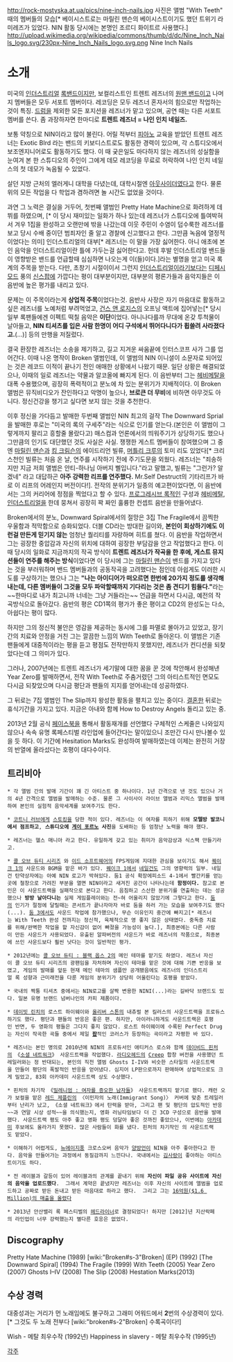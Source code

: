 http://rock-mostyska.at.ua/pics/nine-inch-nails.jpg
사진은 앨범 "With Teeth" 때의 멤버들의 모습[* 베이시스트로는 마릴린 맨슨의 베이시스트이기도 했던 트위기 라미레즈가 있었다. NIN 활동 당시에는 본명인 조르디 화이트르 사용했다.]
http://upload.wikimedia.org/wikipedia/commons/thumb/d/dc/Nine_Inch_Nails_logo.svg/230px-Nine_Inch_Nails_logo.svg.png
Nine Inch Nails

= 소개 =

미국의 [[인더스트리얼]] [[록]]밴드이지만, 보컬리스트인 트렌트 레즈너의 [[원맨 밴드]]이고 나머지 멤버들은 모두 서포트 멤버이다. 레코딩은 모두 레즈너 혼자서의 힘으로만 작업하는 것이 특징. [[드럼]]을 제외한 모든 포지션을 레즈너가 맡고 있으며, 공연 때는 다른 서포트 멤버를 쓴다. 좀 과장하자면 한마디로 '''트렌트 레즈너 = 나인 인치 네일즈.'''

보통 약칭으로 NIN이라고 많이 불린다. 어릴 적부터 [[피아노]] 교육을 받았던 트렌트 레즈너는 Exotic BIrd 라는 밴드의 키보디스트로도 활동한 경력이 있으며, 각 스튜디오에서 보조엔지니어로도 활동하기도 했다. 이 때 궂은일도 마다하지 않는 레즈너의 성실함을 눈여겨 본 한 스튜디오의 주인이 그에게 데모 레코딩을 무료로 허락하여 나인 인치 네일스의 첫 데모가 녹음될 수 있었다.

살던 지방 근처의 엘러게니 대학을 다녔는데, 대학시절엔 [[아웃사이더]]였다고 한다. 물론 위의 모든 작업을 다 학업과 겸하려면 놀 시간도 없었을 것이다. 

과연 그 노력은 결실을 거두어, 첫번째 앨범인 Pretty Hate Machine으로 화려하게 데뷔를 하였으며, [* 이 당시 재미있는 일화가 하나 있는데 레즈너가 스튜디오에 틀여박혀서 겨우 1집을 완성하고 오랜만에 밖을 나갔는데 이웃 주민이 수염이 덥수룩한 레즈너를 보고 당시 수배 중이던 범죄자인 줄 알고 경찰에 신고했다고 한다. 그만큼 녹음에 열정적이었다는 의미] 인더스트리얼의 대부[* 레즈너는 이 말을 가장 싫어한다. 아니 애초에 본인 음악을 인더스트리얼이란 틀에 가두는걸 싫어한다고. 헌데 후발 인더스트리얼 밴드들이 영향받은 밴드를 언급할때 심심하면 나오는게 이(들)이다.]라는 별명을 얻고 미국 록계의 주목을 받는다. 다만, 초창기 시절이이서 그런지 [[인더스트리얼]]이라기보다는 [[디페시 모드]] 풍의 [[신스팝]]에 가깝다는 평이 대부분이지만, 대부분의 평론가들과 음악지들은 이 음반에 높은 평가를 내리고 있다. 

문제는 이 주목이라는게 '''상업적 주목'''이었다는것. 음반사 사장은 자기 마음대로 활동하고 싶은 레즈너를 노예처럼 부려먹었고, [[건스 앤 로지스]]의 오프닝 액트에 집어넣는[* 당시 일부 록팬들에겐 이펙트 떡칠 음악은 '''이단'''이었다. 아니나다를까 무대에 온갖 투척물이 날아들고, '''NIN 티셔츠를 입은 사람 한명이 어디 구석에서 뛰어다니다가 휩쓸려 사라졌다고.'''(...)] 등의 만행을 저질렀다.

결국 환장한 레즈너는 소송을 제기하고, 길고 지겨운 싸움끝에 인터스코프 사가 그를 업어간다. 이때 나온 명작이 Broken 앨범인데, 이 앨범의 NIN 이니셜이 소문자로 되어있는 것은 레코드 이적이 끝나기 전인 애매한 상황에서 나왔기 때문. 일단 상황은 해결되었으나, 이때의 일로 레즈너는 약물과 알코올에 빠지게 된다. 이 음반부터 그는 [[헤비메탈]]을 대폭 수용했으며, 굉장히 폭력적이고 분노에 차 있는 분위기가 지배적이다. 이 Broken 앨범은 뮤직비디오가 잔인하다고 악명이 높으나, '''브로큰 더 무비'''에 비하면 아무것도 아니다. 정신건강을 챙기고 싶다면 보지 않는 것을 추천한다.

이후 정신을 가다듬고 발매한 두번째 앨범인 NIN 최고의 걸작 The Downward Sprial을 발매한 후로는 "미국의 록의 구세주"라는 식으로 인기를 얻는다.(본인은 이 앨범이 그렇게까지 팔리고 흥할줄 몰랐다고) 매스컴과 언론에서의 띄워주기가 상당하기도 했으나 그만큼의 인기도 대단했던 것도 사실은 사실. 쟁쟁한 게스트 멤버들이 참여했으며 그 중엔 [[마릴린 맨슨]]과 [[킹 크림슨]]의 에이드리언 빌류, [[머틀리 크루]]의 토미 리도 있었다[* 크리스천인 빌류는 처음 온 날, 연주를 시작하기 전에 주기도문을 외웠다. 레즈너는 "죄송하지만 지금 저희 앨범은 안티-하나님 아버지 삘입니다."라고 말했고, 빌류는 "그런가? 알겠네" 라고 대답하곤 '''아주 강력한 리프를 연주했다.''' Mr.Self Destruct의 기타리프가 바로 이 리프의 어레인지 버전이다!]. 전작의 분위기가 일종의 예고편이었다면, 이 음반에서는 그의 커리어에 정점을 찍었다고 할 수 있다. [[프로그레시브 록]]적인 구성과 [[헤비메탈]], [[인더스트리얼]]을 한데 뭉쳐서 굉장히 꽉 짜인 훌륭한 컨셉트 음반을 만들어냈다. 

Broken에서의 분노, Downward Spiral에서의 절망은 3집 The Fragile에서 끔찍한 우울함과 적막함으로 승화되었다. 더블 CD라는 방대한 길이와, '''본인이 회상하기에도 이런걸 만든게 믿기지 않는''' 엄청난 퀄리티를 자랑하며 히트를 쳤다. 이 음반을 작업하면서 그는 굉장한 중압감과 자신의 위치에 대하여 굉장한 부담감을 안고 작업했다고 한다. 이때 당시의 일화로 지금까지의 작곡 방식이 '''트렌트 레즈너가 작곡을 한 후에, 게스트 뮤지션들이 연주를 해주는 방식'''이었다면 이 당시에 그는 [[마릴린 맨슨]]이 밴드를 가지고 있다는 것을 부러워하며 밴드 멤버들과의 공동작곡을 고려했다는 점인데 아쉽게도 이러한 시도를 구상하기는 했으나 그는 '''"나는 아이디어가 떠오르면 한번에 20가지 정도를 생각해내는데, 다른 멤버들이 그것을 모두 파악할때까지 기다리는 것은 좀 견디기 힘들다."'''라는 ~~한마디로 내가 최고니까 너네는 그냥 거들라는~~ 언급을 하면서 다시금, 예전의 작곡방식으로 돌아갔다. 음반의 평은 CD1쪽의 평가가 좋은 평이고 CD2의 완성도는 다소, 아쉽다는 평이 많다. 

하지만 그의 정신적 불안은 영감을 제공하는 동시에 그를 파멸로 몰아가고 있었고, 장기간의 치료와 안정을 거친 그는 깔끔한 느낌의 With Teeth로 돌아온다. 이 앨범은 기존 팬들에게 대중적이라는 평을 듣고 평점도 전작만하지 못했지만, 레즈너가 컨디션을 되찾았다는데 그 의미가 있다.

그러나, 2007년에는 트렌트 레즈너가 세기말에 대한 꿈을 꾼 것에 착안해서 완성해낸 Year Zero를 발매하면서, 전작 With Teeth로 주춤거렸던 그의 아티스트적인 면모도 다시금 되찾았으며 다시금 평단과 팬들의 지지를 얻어내는데 성공하였다.

그 뒤로는 7집 앨범인 The Slip까지 왕성한 활동을 펼치고 있는 중이다. [[결혼]]한 뒤로는 휴식기간을 가지고 있다. 지금은 아내와 함께 How to Destroy Angels 돌리고 있는 중.

2013년 2월 공식 [[페이스북]]을 통해서 활동재개를 선언했다 구체적인 스케줄은 나와있지 않으나 속속 유명 록페스티벌 라인업에 들어간다는 말이있으니 조만간 다시 만나볼수 있을 듯 하다. 이 기간에 Hesitation Marks도 완성하여 발매하였는데 이제는 완전히 거장의 반열에 올라섰다는 호평이 대다수이다. 

== 트리비아 ==

 * 각 앨범 간의 발매 기간이 꽤 긴 아티스트 중 하나이다. 1년 간격으로 낸 것도 있으나 거의 4년 간격으로 앨범을 발매하는 수준. 물론 그 사이사이 라이브 앨범과 리믹스 앨범을 발매하여 본인의 실험적 음악세계를 보여주기도 한다.

 * [[코트니 러브]]에게 [[스토킹]]을 당한 적이 있다. 레즈너는 이 여자를 피하기 위해 '''모텔방 발코니에서 점프하고''', '''스튜디오에 [[게이 포르노]] 사진'''을 도배하는 등 엄청난 노력을 해야 했다.

 * 레즈너는 헬스 매니아 라고 한다. 유일하게 갖고 있는 취미가 음악감상과 식스팩 만들기라고.

 * [[콜 오브 듀티 시리즈]] 와 [[이드 소프트웨어]]의 FPS게임에 지대한 관심을 보이기도 해서 [[퀘이크 1]]의 사운드와 BGM을 맡은 바가 있다. [[퀘이크 1]]에서 [[네일건]]도 그의 영향력의 일부. 네일건 탄약상자에는 아예 NIN 로고가 박혀있다. 둠1 공식 확장에피소드 4-1에서 빨간키를 얻는곳에 철창으로 가려진 부분을 열면 NIN이라고 새겨진 공간이 나타나는데 '''함정이다.''' 참고로 본인은 이 사운드트랙을 실패작으로 본다고 한다. 음침하고 스산한 분위기를 연출하는 데는 성공했으나 '''방방 날아다니는''' 실제 게임플레이와는 전~혀 어울리지 않았기에 그렇다고 한다. [[둠]]의 인기가 절정에 달릴때는 콘서트가 끝나자마자 바로 둠을 하러 가는 모습을 보여주기도 했다(...). [[둠 3]]에서도 사운드 작업에 참가했으나, 무슨 이유인지 중간에 빠지고[* 레즈너는 With Teeth 완성 전까지는 정신적, 육체적으로 영 좋지 않은 상태였다. 중독증 치료를 위해/완벽한 작업을 할 자신감이 없어 빠졌을 가능성이 높다.], 최종본에는 다른 사람이 만든 사운드가 사용되었다. 유출된 알파버전의 사운드가 바로 레즈너의 작품으로, 최종본에 쓰인 사운드보다 훨씬 낫다는 것이 일반적인 평가.

 * 2012년에는 [[콜 오브 듀티 : 블랙 옵스 2]]의 메인 테마를 맡기도 하였다. 레즈너 자신이 콜 오브 듀티 시리즈의 광팬임을 자처하며 자신이 테마를 맡은 것에 대해 기쁜 반응을 보였고, 게임의 발매를 앞둔 현재 메인 테마의 샘플만 공개됐음에도 레즈너의 인더스트리얼 록 성향과 근미래전을 다룬 게임의 분위기가 상당히 어울린다는 호평을 받았다.

 * 국내의 짝퉁 티셔츠 중에서는 NIN로고를 살짝 변용한 NINI(...)라는 길바닥 브랜드도 있다. 일본 유명 브랜드 넘버나인의 카피 제품이다.

 * [[데이빗 린치]]의 로스트 하이웨이와 [[올리버 스톤]]의 내츄럴 본 킬러스의 사운드트랙을 프로듀스하기도 했다. 평단과 팬들의 반응은 좋은 편. 하지만, 아이러니하게도 사운드트랙은 호평인 반면, 두 영화의 평들은 그다지 좋지 않았다. 로스트 하이웨이에 수록된 Perfect Drug는 자신이 작곡한 곡들 중에서 제일 '''[[팝]]'''적인 코러스가 등장하는 곡이라고 자평한 바 있다.

 * 레즈너는 본인 명의로 2010년에 NIN의 프로듀서인 애티커스 로스와 함께 [[데이비드 핀처]]의 《[[소셜 네트워크]]》 사운드트랙을 작업했다. [[라디오헤드]]의 [[Creep]] 합창 버전을 사용했던 트레일러와는 정 반대되는, 본인의 직전 앨범 Ghosts I-IV와 비슷한 스타일의 사운드트랙을 만들어 평단의 폭발적인 반응을 얻어냈다. 심지어 LP판으로까지 판매하며 상업적으로도 크게 밀었고, 83회 아카데미 사운드트랙 상도 수상했다.

 * 핀처의 차기작 《[[밀레니엄 : 여자를 증오한 남자들]]》 사운드트랙까지 맡기로 했다. 캐런 오가 보컬을 맡은 [[레드 제플린]]의 〈이민자의 노래(Immigrant Song)〉 커버에 맞춘 트레일러부터 난리가 났고, 《소셜 네트워크》에서 탄력을 받아, 그리고 팬 및 평단의 압도적인 반응~~과 연말 시상 성적~~을 의식했는지, 영화 러닝타임보다 더 긴 3CD 구성으로 음반을 발매했다. 사운드트랙 평도 아주 좋고 영화 평도 덩달아 좋은 것까진 좋았으나, 이번에는 [[아카데미]] 후보에도 올라가지 못했다. 많은 사람들이 화를 냈다. 핀처의 차기작인 <Gone Girl>의 사운드트랙도 맡았다.

 * 이해하기 어렵게도, [[뉴에이지]]풍 크로스오버 음악가 [[양방언]]이 NIN을 아주 좋아한다고 한다. 음악을 만들어가는 과정에서 동질감까지 느낀다나. 국내에서는 [[김사랑]]이 좋아하는 아티스트이기도 하다.

 * 전 레이블과 갈등이 있어 레이블과의 관계를 끝내기 위해 '''자신이 파일 공유 사이트에 자신의 음악을 업로드했다'''.  그래서 계약은 끝냈지만 레즈너는 이후 자신의 사이트에 앨범을 업로드하고 공짜로 받든 돈내고 받든 마음대로 하라고 했다.  그리고 그는 [http://www.cracked.com/article_19647_the-6-most-elaborate-f-yous-from-musicians-to-industry.html 16억원($1.6 Million)의 매출을 올렸다]

 * 2013년 안산밸리 록 페스티벌의 [http://valleyrockfestival.mnet.interest.me/2013/index.asp 헤드라이너]로 결정되었다! 하지만 [2012]년 지산락페의 라인업이 너무 강력했는지 별다른 호응은 없었다. 

== Discography ==

Pretty Hate Machine (1989)
[wiki:"Broken#s-3"Broken] (EP) (1992)
[The Downward Spiral] (1994)
The Fragile (1999)
With Teeth (2005)
Year Zero (2007)
Ghosts I–IV (2008)
The Slip (2008)
Hestation Marks(2013)

== 수상 경력 ==

대중성과는 거리가 먼 노래임에도 불구하고 그래미 어워드에서 '''2'''번의 수상경력이 있다. [* 그것도 두 노래 전부다 [wiki:"broken#s-2"Broken] 수록곡이다!]

Wish - 메탈 최우수작 (1992년)
Happiness in slavery - 메탈 최우수작 (1995년) 


[[각주]]
